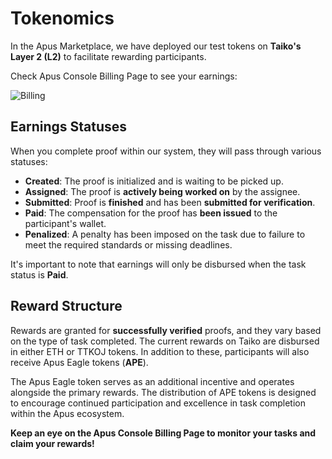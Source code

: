 # Tokenomics

In the Apus Marketplace, we have deployed our test tokens on **Taiko's Layer 2 (L2)** to facilitate rewarding participants.

Check Apus Console Billing Page to see your earnings:

![Billing](https://1688.311688.xyz/share/your/images/save/your/photos/2023/12/01/6569566dc8fae.png)

## Earnings Statuses

When you complete proof within our system, they will pass through various statuses:

- **Created**: The proof is initialized and is waiting to be picked up.
- **Assigned**: The proof is **actively being worked on** by the assignee.
- **Submitted**: Proof is **finished** and has been **submitted for verification**.
- **Paid**: The compensation for the proof has **been issued** to the participant's wallet.
- **Penalized**: A penalty has been imposed on the task due to failure to meet the required standards or missing deadlines.

It's important to note that earnings will only be disbursed when the task status is **Paid**.

## Reward Structure

Rewards are granted for **successfully verified** proofs, and they vary based on the type of task completed. The current rewards on Taiko are disbursed in either ETH or TTKOJ tokens. In addition to these, participants will also receive Apus Eagle tokens (**APE**).

The Apus Eagle token serves as an additional incentive and operates alongside the primary rewards. The distribution of APE tokens is designed to encourage continued participation and excellence in task completion within the Apus ecosystem.

**Keep an eye on the Apus Console Billing Page to monitor your tasks and claim your rewards!**